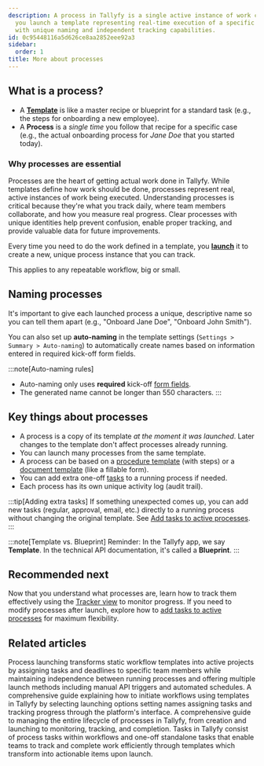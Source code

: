 ```yaml
---
description: A process in Tallyfy is a single active instance of work created when
  you launch a template representing real-time execution of a specific workflow case
  with unique naming and independent tracking capabilities.
id: 0c95448116a5d626ce8aa2852eee92a3
sidebar:
  order: 1
title: More about processes
---
```


## What is a process?

*   A **[Template](/products/pro/documenting/templates/)** is like a master recipe or blueprint for a standard task (e.g., the steps for onboarding a new employee).
*   A **Process** is a *single time* you follow that recipe for a specific case (e.g., the actual onboarding process for *Jane Doe* that you started today).

### Why processes are essential

Processes are the heart of getting actual work done in Tallyfy. While templates define how work should be done, processes represent real, active instances of work being executed. Understanding processes is critical because they're what you track daily, where team members collaborate, and how you measure real progress. Clear processes with unique identities help prevent confusion, enable proper tracking, and provide valuable data for future improvements.

Every time you need to do the work defined in a template, you **[launch](/products/pro/launching/)** it to create a new, unique process instance that you can track.

This applies to any repeatable workflow, big or small.

## Naming processes

It's important to give each launched process a unique, descriptive name so you can tell them apart (e.g., "Onboard Jane Doe", "Onboard John Smith").

You can also set up **auto-naming** in the template settings (`Settings > Summary > Auto-naming`) to automatically create names based on information entered in required kick-off form fields.

:::note[Auto-naming rules]
- Auto-naming only uses **required** kick-off [form fields](/products/pro/tracking-and-tasks/tasks/what-are-form-fields-in-tallyfy/).
- The generated name cannot be longer than 550 characters.
:::

## Key things about processes

*   A process is a copy of its template *at the moment it was launched*. Later changes to the template don't affect processes already running.
*   You can launch many processes from the same template.
*   A process can be based on a [procedure template](/products/pro/documenting/templates/) (with steps) or a [document template](/products/pro/documenting/documents/) (like a fillable form).
*   You can add extra one-off [tasks](/products/pro/tracking-and-tasks/tasks/) to a running process if needed.
*   Each process has its own unique activity log (audit trail).

:::tip[Adding extra tasks]
If something unexpected comes up, you can add new tasks (regular, approval, email, etc.) directly to a running process without changing the original template. See [Add tasks to active processes](/products/pro/tracking-and-tasks/processes/edit-processes/how-can-i-add-tasks-to-active-processes-on-tallyfy/).
:::

:::note[Template vs. Blueprint]
Reminder: In the Tallyfy app, we say **Template**. In the technical API documentation, it's called a **Blueprint**.
:::


<PageTree />

## Recommended next

Now that you understand what processes are, learn how to track them effectively using the [Tracker view](/products/pro/tracking-and-tasks/tracker-view/) to monitor progress. If you need to modify processes after launch, explore how to [add tasks to active processes](/products/pro/tracking-and-tasks/processes/edit-processes/how-can-i-add-tasks-to-active-processes-on-tallyfy/) for maximum flexibility.


## Related articles
<CardGrid>
<LinkTitleCard header="<b>Pro > Launching</b>" href="/products/pro/launching/" > Process launching transforms static workflow templates into active projects by assigning tasks and deadlines to specific team members while maintaining independence between running processes and offering multiple launch methods including manual API triggers and automated schedules. </LinkTitleCard>
<LinkTitleCard header="<b>Launching > Launch manually</b>" href="/products/pro/launching/how-can-i-launch-a-process-in-tallyfy/" > A comprehensive guide explaining how to initiate workflows using templates in Tallyfy by selecting launching options setting names assigning tasks and tracking progress through the platform's interface. </LinkTitleCard>
<LinkTitleCard header="<b>Processes > Managing the complete process lifecycle</b>" href="/products/pro/tracking-and-tasks/processes/process-lifecycle-management/" > A comprehensive guide to managing the entire lifecycle of processes in Tallyfy, from creation and launching to monitoring, tracking, and completion. </LinkTitleCard>
<LinkTitleCard header="<b>Tracking And Tasks > More about tasks</b>" href="/products/pro/tracking-and-tasks/tasks/" > Tasks in Tallyfy consist of process tasks within workflows and one-off standalone tasks that enable teams to track and complete work efficiently through templates which transform into actionable items upon launch. </LinkTitleCard>
</CardGrid>